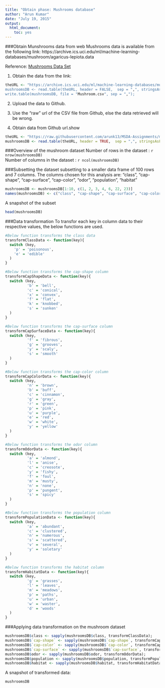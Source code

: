 ```yaml
---
title: "Obtain phase: Mushrooms database"
author: "Arun Kumar"
date: "July 19, 2015"
output: 
  html_document: 
    toc: yes
---
```


###Obtain Munshrooms data from web
Mushrooms data is available from the following link:
https://archive.ics.uci.edu/ml/machine-learning-databases/mushroom/agaricus-lepiota.data

Reference: [Mushrooms Data Set](https://archive.ics.uci.edu/ml/datasets/Mushroom)

1. Obtain the data from the link:
```r
theURL <- "https://archive.ics.uci.edu/ml/machine-learning-databases/mushroom/agaricus-lepiota.data;
mushroomsDB <- read.table(theURL, header = FALSE,  sep = ",", stringsAsFactors = FALSE);
write.table(mushroomsDB, file = "Mushroom.csv", sep = ",");
```

2. Upload the data to Github.
3. Use the "raw" url of the CSV file from Github, else the data retrieved will be wrong.

4. Obtain data from Github url.show

```r
theURL <- "https://raw.githubusercontent.com/arunk13/MSDA-Assignments/master/BridgeCourse/Week3/Mushroom.csv";
mushroomsDB <- read.table(theURL, header = TRUE,  sep = ",", stringsAsFactors = FALSE);
```

###Overview of the mushroom dataset
Number of rows in the dataset    : `r nrow(mushroomsDB)`  
Number of columns in the dataset : `r ncol(mushroomsDB)`

###Subsetting the dataset
subsetting to a smaller data frame of 100 rows and 7 columns.
The columns chosen for this analysis are:
"class", "cap-shape", "cap-surface", "cap-color", "odor", "population", "habitat"
```r
mushroomsDB <- mushroomsDB[1:10, c(1, 2, 3, 4, 6, 22, 23)]
names(mushroomsDB) <- c("class", "cap-shape", "cap-surface", "cap-color", "odor", "population", "habitat");
```
A snapshot of the subset
```r
head(mushroomsDB)
```

###Data transformation
To transfor each key in column data to their respective values, the below functions are used.

```r
#Below function transforms the class data
transformClassData <- function(key){
  switch (key,
    'p' = 'poisonous',
    'e' = 'edible'
  )
}

#Below function transforms the cap-shape column
transformCapShapeData <- function(key){
  switch (key,
          'b' = 'bell',
          'c' = 'conical',
          'x' = 'convex',
          'f' = 'flat',
          'k' = 'knobbed',
          's' = 'sunken'
  )
}

#Below function transforms the cap-surface column
transformCapSurfaceData <- function(key){
  switch (key,
          'f' = 'fibrous',
          'g' = 'grooves',
          'y' = 'scaly',
          's' = 'smooth'
  )
}

#Below function transforms the cap-color column
transformCapColorData <- function(key){
  switch (key,
          'n' = 'brown',
          'b' = 'buff',
          'c' = 'cinnamon',
          'g' = 'gray',
          'r' = 'green',
          'p' = 'pink',
          'u' = 'purple',
          'e' = 'red',
          'w' = 'white',
          'y' = 'yellow'
  )
}

#Below function transforms the odor column
transformOdorData <- function(key){
  switch (key,
          'a' = 'almond',
          'l' = 'anise',
          'c' = 'creosote',
          'y' = 'fishy',
          'f' = 'foul',
          'm' = 'musty',
          'n' = 'none',
          'p' = 'pungent',
          's' = 'spicy'
  )
}

#Below function transforms the population column
transformPopulationData <- function(key){
  switch (key,
          'a' = 'abundant',
          'c' = 'clustered',
          'n' = 'numerous',
          's' = 'scattered',
          'v' = 'several',
          'y' = 'soletary'
  )
}

#Below function transforms the habitat column
transformHabitatData <- function(key){
  switch (key,
          'g' = 'grasses',
          'l' = 'leaves',
          'm' = 'meadows',
          'p' = 'paths',
          'u' = 'urban',
          'w' = 'waster',
          'd' = 'woods'
  )
}
```

###Applying data transformation on the mushroom dataset
```r
mushroomsDB$class <- sapply(mushroomsDB$class, transformClassData);
mushroomsDB$`cap-shape` <- sapply(mushroomsDB$`cap-shape`, transformCapShapeData);
mushroomsDB$`cap-color` <- sapply(mushroomsDB$`cap-color`, transformCapColorData);
mushroomsDB$`cap-surface` <- sapply(mushroomsDB$`cap-surface`, transformCapSurfaceData);
mushroomsDB$odor <- sapply(mushroomsDB$odor, transformOdorData);
mushroomsDB$population <- sapply(mushroomsDB$population, transformPopulationData);
mushroomsDB$habitat <- sapply(mushroomsDB$habitat, transformHabitatData);
```

A snapshot of transformed data:
```r
mushroomsDB
```


